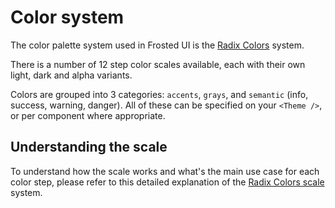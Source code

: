 
<Meta title="Guides/3. Color" />

# Color system

The color palette system used in Frosted UI is the [Radix Colors](https://www.radix-ui.com/colors) system.

There is a number of 12 step color scales available, each with their own light, dark and alpha variants.

Colors are grouped into 3 categories: `accents`, `grays`, and `semantic` (info, success, warning, danger).
All of these can be specified on your `<Theme />`, or per component where appropriate.

## Understanding the scale

To understand how the scale works and what's the main use case for each color step,
please refer to this detailed explanation of the [Radix Colors scale](https://www.radix-ui.com/colors/docs/palette-composition/understanding-the-scale) system.
